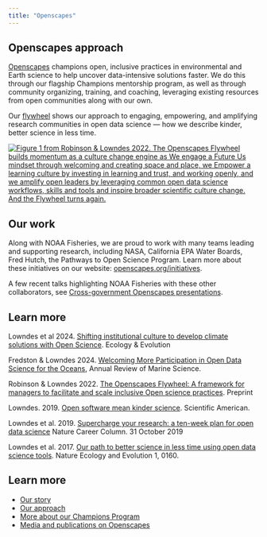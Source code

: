 ```yaml
---
title: "Openscapes"
---
```


## Openscapes approach

[Openscapes](https://openscapes.org) champions open, inclusive practices in environmental and Earth science to help uncover data-intensive solutions faster. We do this through our flagship Champions mentorship program, as well as through community organizing, training, and coaching, leveraging existing resources from open communities along with our own.

Our [flywheel](https://www.jimcollins.com/concepts/the-flywheel.html) shows our approach to engaging, empowering, and amplifying research communities in open data science --- how we describe kinder, better science in less time.

[![Figure 1 from Robinson & Lowndes 2022. The Openscapes Flywheel builds momentum as a culture change engine as We engage a Future Us mindset through welcoming and creating space and place, we Empower a learning culture by investing in learning and trust, and working openly, and we amplify open leaders by leveraging common open data science workflows, skills and tools and inspire broader scientific culture change. And the Flywheel turns again.](images/openscapes-flywheel-v2023.06.png){fig.alt="Openscapes flywheel shows 6 points around a hexagon: Welcome; Create space and place; Invest in learning and trust; Work openly; Leverage common workflows, skills, and tools; and Inspire. There are three phases that categorize these Flywheel points. Phase 1: Engage = Welcome; Create space and place; Phase 2: Empower = Invest in learning and trust; Work openly; Phase 3: Amplify = Leverage common workflows, skills, and tools; and Inspire."}](https://openscapes.org)

## Our work

Along with NOAA Fisheries, we are proud to work with many teams leading and supporting research, including NASA, California EPA Water Boards, Fred Hutch, the Pathways to Open Science Program. Learn more about these initiatives on our website: [openscapes.org/initiatives](https://openscapes.org/initiatives). 

A few recent talks highlighting NOAA Fisheries with these other collaborators, see [Cross-government Openscapes presentations](media.qmd#sec-cross-gov-slides).

## Learn more

Lowndes et al 2024. [Shifting institutional culture to develop climate solutions with Open Science](https://onlinelibrary.wiley.com/doi/10.1002/ece3.11341). Ecology & Evolution

Fredston & Lowndes 2024. [Welcoming More Participation in Open Data Science for the Oceans](https://www.annualreviews.org/doi/full/10.1146/annurev-marine-041723-094741), Annual Review of Marine Science.

Robinson & Lowndes 2022. [The Openscapes Flywheel: A framework for managers to facilitate and scale inclusive Open science practices](https://eartharxiv.org/repository/view/4560/). Preprint

Lowndes. 2019. [Open software mean kinder science](https://blogs.scientificamerican.com/observations/open-software-means-kinder-science). Scientific American.

Lowndes et al. 2019. [Supercharge your research: a ten-week plan for open data science](https://www.nature.com/articles/d41586-019-03335-4) Nature Career Column. 31 October 2019

Lowndes et al. 2017. [Our path to better science in less time using open data science tools](https://nature.com/articles/s41559-017-0160). Nature Ecology and Evolution 1, 0160. 


## Learn more

* [Our story](https://www.openscapes.org/about/)
* [Our approach](https://www.openscapes.org/approach/)
* [More about our Champions Program](https://www.openscapes.org/champions/)
* [Media and publications on Openscapes](https://www.openscapes.org/media/)
